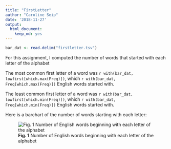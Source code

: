 ```yaml
---
title: "FirstLetter"
author: "Caroline Seip"
date: '2018-11-27'
output:
  html_document:
    keep_md: yes
---
```


```r
bar_dat <- read.delim("firstletter.tsv")
```

For this assignment, I computed the number of words that started with each letter of the alphabet

The most common first letter of a word was `r with(bar_dat, lowfirst[which.max(Freq)])`, which `r with(bar_dat, Freq[which.max(Freq)])` English words started with.

The least common first letter of a word was `r with(bar_dat, lowfirst[which.min(Freq)])`, which `r with(bar_dat, Freq[which.min(Freq)])` English words started with.

Here is a barchart of the number of words starting with each letter:

![**Fig. 1** Number of English words beginning with each letter of the alphabet](barplot.png)



